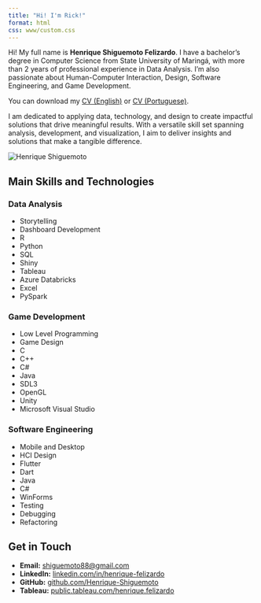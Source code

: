 ```yaml
---
title: "Hi! I'm Rick!"
format: html
css: www/custom.css
---
```


::::: intro-container
::: intro-text
Hi! My full name is **Henrique Shiguemoto Felizardo**. I have a bachelor's degree in Computer Science from State University of Maringá, with more than 2 years of professional experience in Data Analysis. I’m also passionate about Human-Computer Interaction, Design, Software Engineering, and Game Development.

You can download my [CV (English)](www/Data%20Analyst.pdf) or [CV (Portuguese)](www/Analista%20de%20Dados.pdf).

I am dedicated to applying data, technology, and design to create impactful solutions that drive meaningful results. With a versatile skill set spanning analysis, development, and visualization, I aim to deliver insights and solutions that make a tangible difference.
:::

::: intro-photo
<img src="www/me1.jpg" alt="Henrique Shiguemoto"/>
:::
:::::

## Main Skills and Technologies

:::::: skills-grid
::: skill-column
<h3>Data Analysis</h3>

<ul>

<li>Storytelling</li>

<li>Dashboard Development</li>

<li>R</li>

<li>Python</li>

<li>SQL</li>

<li>Shiny</li>

<li>Tableau</li>

<li>Azure Databricks</li>

<li>Excel</li>

<li>PySpark</li>

</ul>
:::

::: skill-column
<h3>Game Development</h3>

<ul>

<li>Low Level Programming</li>

<li>Game Design</li>

<li>C</li>

<li>C++</li>

<li>C#</li>

<li>Java</li>

<li>SDL3</li>

<li>OpenGL</li>

<li>Unity</li>

<li>Microsoft Visual Studio</li>

</ul>
:::

::: skill-column
<h3>Software Engineering</h3>

<ul>

<li>Mobile and Desktop</li>

<li>HCI Design</li>

<li>Flutter</li>

<li>Dart</li>

<li>Java</li>

<li>C#</li>

<li>WinForms</li>

<li>Testing</li>

<li>Debugging</li>

<li>Refactoring</li>

</ul>
:::
::::::

## Get in Touch

::: contact-section
<ul>

<li><strong>Email:</strong> <a href="mailto:shiguemoto88@gmail.com">shiguemoto88\@gmail.com</a></li>

<li><strong>LinkedIn:</strong> <a href="https://www.linkedin.com/in/henrique-felizardo-784533241/" target="_blank">linkedin.com/in/henrique-felizardo</a></li>

<li><strong>GitHub:</strong> <a href="https://github.com/Henrique-Shiguemoto" target="_blank">github.com/Henrique-Shiguemoto</a></li>

<li><strong>Tableau:</strong> <a href="https://public.tableau.com/app/profile/henrique.felizardo" target="_blank">public.tableau.com/henrique.felizardo</a></li>

</ul>
:::
